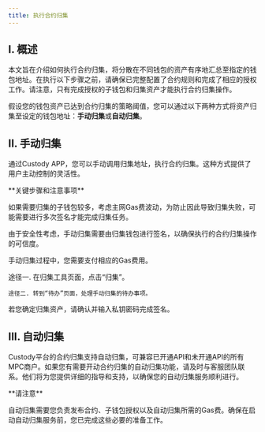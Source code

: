 ```yaml
---
title: 执行合约归集
---
```



## I. 概述
本文旨在介绍如何执行合约归集，将分散在不同钱包的资产有序地汇总至指定的钱包地址。在执行以下步骤之前，请确保已完整配置了合约规则和完成了相应的授权工作。请注意，只有完成授权的子钱包和归集资产才能执行合约归集操作。

假设您的钱包资产已达到合约归集的策略阈值，您可以通过以下两种方式将资产归集至设定的钱包地址：**手动归集**或**自动归集**。


## II. 手动归集

通过Custody APP，您可以手动调用归集地址，执行合约归集。这种方式提供了用户主动控制的灵活性。



<Warning>
**关键步骤和注意事项**

如果需要归集的子钱包较多，考虑主网Gas费波动，为防止因此导致归集失败，可能需要进行多次签名才能完成归集任务。

由于安全性考虑，手动归集需要由归集钱包进行签名，以确保执行的合约归集操作的可信度。

手动归集过程中，您需要支付相应的Gas费用。

</Warning>

<Steps>
<Step title="打开手动归集界面">
    途径一. 在归集工具页面，点击“归集”。

    途径二. 转到“待办”页面，处理手动归集的待办事项。
</Step>
<Step title="确认归集操作">
    若您确定归集资产，请确认并输入私钥密码完成签名。
</Step>
</Steps>



## III. 自动归集

Custody平台的合约归集支持自动归集，可兼容已开通API和未开通API的所有MPC商户。如果您有需要开动合约归集的自动归集功能，请及时与客服团队联系。他们将为您提供详细的指导和支持，以确保您的自动归集服务顺利进行。


<Warning>
**请注意**

自动归集需要您负责发布合约、子钱包授权以及自动归集所需的Gas费。确保在启动自动归集服务前，您已完成这些必要的准备工作。

</Warning>

